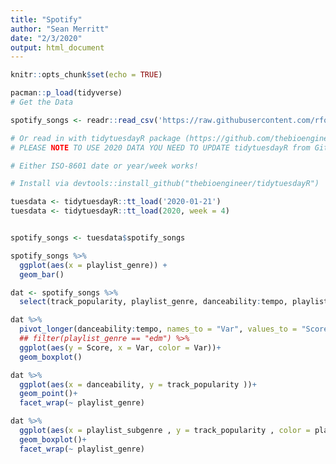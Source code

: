 ```yaml
---
title: "Spotify"
author: "Sean Merritt"
date: "2/3/2020"
output: html_document
---
```


```r
knitr::opts_chunk$set(echo = TRUE)
```

```r
pacman::p_load(tidyverse)
# Get the Data

spotify_songs <- readr::read_csv('https://raw.githubusercontent.com/rfordatascience/tidytuesday/master/data/2020/2020-01-21/spotify_songs.csv')

# Or read in with tidytuesdayR package (https://github.com/thebioengineer/tidytuesdayR)
# PLEASE NOTE TO USE 2020 DATA YOU NEED TO UPDATE tidytuesdayR from GitHub

# Either ISO-8601 date or year/week works!

# Install via devtools::install_github("thebioengineer/tidytuesdayR")

tuesdata <- tidytuesdayR::tt_load('2020-01-21') 
tuesdata <- tidytuesdayR::tt_load(2020, week = 4)


spotify_songs <- tuesdata$spotify_songs
```

```r
spotify_songs %>% 
  ggplot(aes(x = playlist_genre)) + 
  geom_bar() 
```

```r
dat <- spotify_songs %>% 
  select(track_popularity, playlist_genre, danceability:tempo, playlist_subgenre) 

dat %>%
  pivot_longer(danceability:tempo, names_to = "Var", values_to = "Score") %>% 
  ## filter(playlist_genre == "edm") %>% 
  ggplot(aes(y = Score, x = Var, color = Var))+
  geom_boxplot()
```

```r
dat %>% 
  ggplot(aes(x = danceability, y = track_popularity ))+
  geom_point()+
  facet_wrap(~ playlist_genre)
```


```r
dat %>% 
  ggplot(aes(x = playlist_subgenre , y = track_popularity , color = playlist_subgenre))+
  geom_boxplot()+
  facet_wrap(~ playlist_genre)
```

